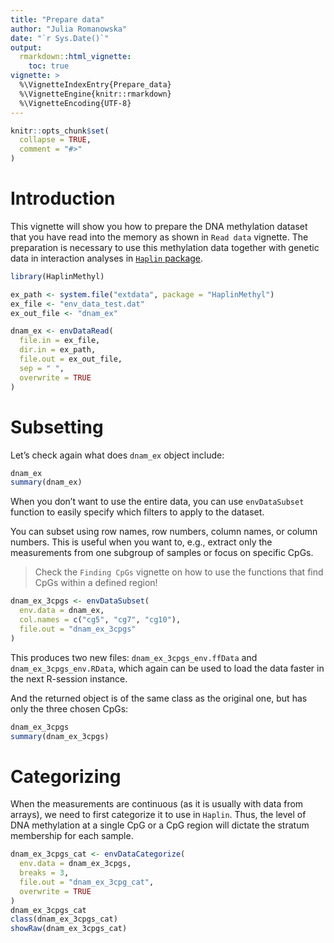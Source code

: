 ```yaml
---
title: "Prepare data"
author: "Julia Romanowska"
date: "`r Sys.Date()`"
output:
  rmarkdown::html_vignette:
    toc: true
vignette: >
  %\VignetteIndexEntry{Prepare_data}
  %\VignetteEngine{knitr::rmarkdown}
  %\VignetteEncoding{UTF-8}
---
```


```r
knitr::opts_chunk$set(
  collapse = TRUE,
  comment = "#>"
)
```

# Introduction

This vignette will show you how to prepare the DNA methylation dataset that
you have read into the memory as shown in `Read data` vignette. The preparation
is necessary to use this methylation data together with genetic data in
interaction analyses in [`Haplin` package](https://cran.r-project.org/package=Haplin).

```r
library(HaplinMethyl)

ex_path <- system.file("extdata", package = "HaplinMethyl")
ex_file <- "env_data_test.dat"
ex_out_file <- "dnam_ex"

dnam_ex <- envDataRead(
  file.in = ex_file,
  dir.in = ex_path,
  file.out = ex_out_file,
  sep = " ",
  overwrite = TRUE
)
```

# Subsetting

Let's check again what does `dnam_ex` object include:

```r
dnam_ex
summary(dnam_ex)
```

When you don't want to use the entire data, you can use `envDataSubset` function
to easily specify which filters to apply to the dataset.

You can subset using row names, row numbers, column names, or column numbers.
This is useful when you want to, e.g., extract only the measurements from
one subgroup of samples or focus on specific CpGs.

> Check the `Finding CpGs` vignette on how to use the functions that find CpGs
> within a defined region!

```r
dnam_ex_3cpgs <- envDataSubset(
  env.data = dnam_ex,
  col.names = c("cg5", "cg7", "cg10"),
  file.out = "dnam_ex_3cpgs"
)
```

This produces two new files: `dnam_ex_3cpgs_env.ffData` and
`dnam_ex_3cpgs_env.RData`, which again can be used to load the data faster
in the next R-session instance.

And the returned object is of the same class as the original one, but has only
the three chosen CpGs:

```r
dnam_ex_3cpgs
summary(dnam_ex_3cpgs)
```

# Categorizing

When the measurements are continuous (as it is usually with data from arrays),
we need to first categorize it to use in `Haplin`. Thus, the level of DNA
methylation at a single CpG or a CpG region will dictate the stratum membership
for each sample.

```r
dnam_ex_3cpgs_cat <- envDataCategorize(
  env.data = dnam_ex_3cpgs,
  breaks = 3,
  file.out = "dnam_ex_3cpg_cat",
  overwrite = TRUE
)
dnam_ex_3cpgs_cat
class(dnam_ex_3cpgs_cat)
showRaw(dnam_ex_3cpgs_cat)
```

